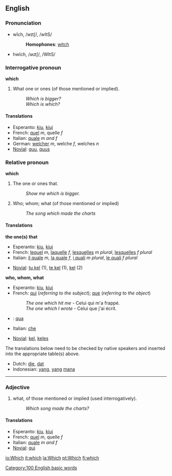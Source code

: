 ==English==

{{rank|by|on|her|24|which|have|or|from}}

===Pronunciation===
*wĭch, /wɪtʃ/, /wItS/
*:'''Homophones''': [[witch]]
*hwĭch, /ʍɪtʃ/, /WItS/

===Interrogative pronoun===
'''which'''

#What one or ones (of those mentioned or implied).
#:''Which is bigger?''
#:''Which is which?''

====Translations====
*Esperanto: [[kiu]], [[kiuj]]
*French: [[quel]] ''m'', quelle ''f''
*Italian: [[quale]] ''m and f''
*German: [[welcher]] ''m'', welche ''f'', welches ''n''
*[[Novial]]: [[quu]], [[quus]]

===Relative pronoun===
'''which'''

#The one or ones that.
#:''Show me which is bigger.''
#Who; whom; what (of those mentioned or implied)
#:''The song which made the charts''

====Translations====

'''the one(s) that'''

{{top}}
*Esperanto: [[kiu]], [[kiuj]]
*French: [[lequel]] ''m'', [[laquelle]] ''f'', [[lesquelles]] ''m plural'', [[lesquelles]] ''f plural''
*Italian: [[il quale]] ''m'', [[la quale]] ''f'', [[i quali]] ''m plural'', [[le quali]] ''f plural''
{{mid}}
*[[Novial]]: [[tu kel]] (1), [[te kel]] (1), [[kel]] (2)
{{bottom}}

'''who, whom, what'''
{{top}}
*Esperanto: [[kiu]], [[kiuj]]
*French: [[qui]] (''referring to the subject''); [[que]] (''referring to the object'')
*:''The one which hit me'' - Celui qui m'a frappé.
*:''The one which I wrote'' - Celui que j'ai écrit.
* {{io}} : [[qua]]
*Italian: [[che]]
{{mid}}
*[[Novial]]: [[kel]], [[keles]]
{{bottom}}

The translations below need to be checked by native speakers and inserted into the appropriate table(s) above.

*Dutch: [[die]], [[dat]]
*Indonesian: [[yang]], [[yang]] [[mana]]

----

===Adjective===
#what, of those mentioned or implied (used interrogatively).
#:''Which song made the charts?''

====Translations====
*Esperanto: [[kiu]], [[kiuj]]
*French: [[quel]] ''m'', quelle ''f''
*Italian: [[quale]] ''m and f''
*[[Novial]]: [[qui]]

[[Category:100 English basic words]]

[[io:Which]]
[[it:which]]
[[la:Which]]
[[pt:Which]]
[[fi:which]]